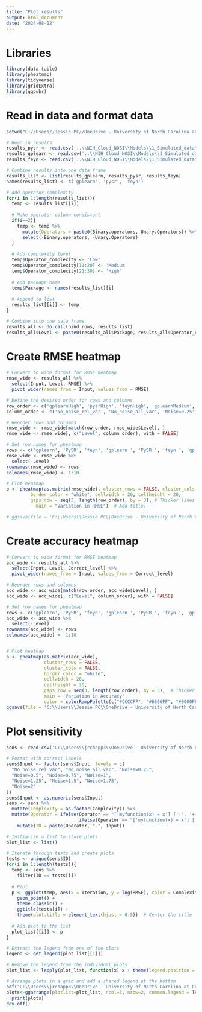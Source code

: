 ```yaml
---
title: "Plot_results"
output: html_document
date: "2024-08-12"
---
```

# Libraries
```r
library(data.table)
library(pheatmap)
library(tidyverse)
library(gridExtra)
library(ggpubr)
```

# Read in data and format data
```r
setwd("C://Users//Jessie PC//OneDrive - University of North Carolina at Chapel Hill//Symbolic_regression_github//NIH_Cloud_NOSI")

# Read in results
results_pysr <- read.csv('..\\NIH_Cloud_NOSI\\Models\\1_Simulated_data\\pysr\\results_pysr.csv')
results_gplearn <- read.csv('..\\NIH_Cloud_NOSI\\Models\\1_Simulated_data\\gplearn\\results_gplearn.csv')
results_feyn <- read.csv('..\\NIH_Cloud_NOSI\\Models\\1_Simulated_data\\feyn\\results_feyn.csv')

# Combine results into one data frame
results_list <- list(results_gplearn, results_pysr, results_feyn)
names(results_list) <- c('gplearn', 'pysr', 'feyn')

# Add operator complexity
for(i in 1:length(results_list)){
  temp <- results_list[[i]]
  
  # Make operator column consistent
  if(i==2){
    temp <- temp %>%
      mutate(Operators = paste0(Binary.operators, Unary.Operators)) %>%
      select(-Binary.operators, -Unary.Operators)
  }
  
  # Add complexity level
  temp$Operator_complexity <- 'Low'
  temp$Operator_complexity[11:20] <- 'Medium'
  temp$Operator_complexity[21:30] <- 'High'
  
  # Add package name
  temp$Package <- names(results_list)[i]
  
  # Append to list 
  results_list[[i]] <- temp
}

# Combine into one data frame
results_all <- do.call(bind_rows, results_list)
results_all$Level <- paste0(results_all$Package, results_all$Operator_complexity)
```

# Create RMSE heatmap
```r
# Convert to wide format for RMSE heatmap
rmse_wide <- results_all %>%
  select(Input, Level, RMSE) %>%
  pivot_wider(names_from = Input, values_from = RMSE) 

# Define the desired order for rows and columns
row_order <- c('gplearnHigh', 'pysrHigh', 'feynHigh', 'gplearnMedium', 'pysrMedium', 'feynMedium', 'gplearnLow','pysrLow','feynLow')
column_order <- c('No_noise_rel_var', 'No_noise_all_var', 'Noise=0.25', 'Noise=0.5', 'Noise=0.75', 'Noise=1', 'Noise=1.25', 'Noise=1.5', 'Noise=1.75', 'Noise=2')

# Reorder rows and columns
rmse_wide <- rmse_wide[match(row_order, rmse_wide$Level), ]
rmse_wide <- rmse_wide[, c("Level", column_order), with = FALSE]

# Set row names for pheatmap
rows <- c('gplearn', 'PySR', 'feyn', 'gplearn ', 'PySR ', 'feyn ', 'gplearn  ', 'PySR  ', 'feyn  ')
rmse_wide <- rmse_wide %>%
  select(-Level)
rownames(rmse_wide) <- rows
colnames(rmse_wide) <- 1:10

# Plot heatmap
p <- pheatmap(as.matrix(rmse_wide), cluster_rows = FALSE, cluster_cols = FALSE, 
         border_color = "white", cellwidth = 20, cellheight = 20, 
         gaps_row = seq(3, length(row_order), by = 3), # Thicker lines every 3 rows)
           main = "Variation in RMSE")  # Add title) 

# ggsave(file = 'C:\\Users\\Jessie PC\\OneDrive - University of North Carolina at Chapel Hill\\Symbolic_regression_github\\NIH_Cloud_NOSI\\images\\1_Simulated_data\\All_results\\rmse_heatmap.png', p, width = 4, height = 4)
```

# Create accuracy heatmap
```r
# Convert to wide format for RMSE heatmap
acc_wide <- results_all %>%
  select(Input, Level, Correct_level) %>%
  pivot_wider(names_from = Input, values_from = Correct_level) 

# Reorder rows and columns
acc_wide <- acc_wide[match(row_order, acc_wide$Level), ]
acc_wide <- acc_wide[, c("Level", column_order), with = FALSE]

# Set row names for pheatmap
rows <- c('gplearn', 'PySR', 'feyn', 'gplearn ', 'PySR ', 'feyn ', 'gplearn  ', 'PySR  ', 'feyn  ')
acc_wide <- acc_wide %>%
  select(-Level)
rownames(acc_wide) <- rows
colnames(acc_wide) <- 1:10


# Plot heatmap
p <- pheatmap(as.matrix(acc_wide), 
              cluster_rows = FALSE, 
              cluster_cols = FALSE, 
              border_color = "white", 
              cellwidth = 20, 
              cellheight = 20, 
              gaps_row = seq(3, length(row_order), by = 3),  # Thicker lines every 3 rows
              main = 'Variation in Accuracy',
              color = colorRampPalette(c("#CCCCFF", "#6666FF", "#0000FF", "#000066"))(4)) # Light red to red color scale
ggsave(file = 'C:\\Users\\Jessie PC\\OneDrive - University of North Carolina at Chapel Hill\\Symbolic_regression_github\\NIH_Cloud_NOSI\\images\\1_Simulated_data\\All_results\\accuracy_heatmap.png', p, width = 4, height = 4)
```

# Plot sensitivity 
```r
sens <- read.csv('C:\\Users\\jrchapp3\\OneDrive - University of North Carolina at Chapel Hill\\Symbolic_regression_github\\NIH_Cloud_NOSI\\Models\\1_Simulated_data\\pysr\\Sensitivity\\pysr_RMSE_sensitivity.csv')

# Format with correct labels
sens$Input <- factor(sens$Input, levels = c(
  "No_noise_rel_var", "No_noise_all_var", "Noise=0.25", 
  "Noise=0.5", "Noise=0.75", "Noise=1", 
  "Noise=1.25", "Noise=1.5", "Noise=1.75", 
  "Noise=2"
))
sens$Input <- as.numeric(sens$Input)
sens <- sens %>%
  mutate(Complexity = as.factor(Complexity)) %>%
  mutate(Operator = ifelse(Operator == "['myfunction(x) = x'] ['-', '+']", "Low", 
                           ifelse(Operator == "['myfunction(x) = x'] ['-', '+', '*', '/']", "Medium", "High"))) %>%
    mutate(ID = paste(Operator, "-", Input))

# Initialize a list to store plots
plot_list <- list()

# Iterate through tests and create plots
tests <- unique(sens$ID)
for(i in 1:length(tests)){
  temp <- sens %>%
    filter(ID == tests[i])
  
  # Plot
  p <- ggplot(temp, aes(x = Iteration, y = log(RMSE), color = Complexity)) +
    geom_point() +
    theme_classic() + 
    ggtitle(tests[i]) +
    theme(plot.title = element_text(hjust = 0.5))  # Center the title
  
  # Add plot to the list
  plot_list[[i]] <- p
}

# Extract the legend from one of the plots
legend <- get_legend(plot_list[[1]])

# Remove the legend from the individual plots
plot_list <- lapply(plot_list, function(x) x + theme(legend.position = "none"))

# Arrange plots in a grid and add a shared legend at the bottom
pdf("C:\\Users\\jrchapp3\\OneDrive - University of North Carolina at Chapel Hill\\Symbolic_regression_github\\NIH_Cloud_NOSI\\images\\1_Simulated_data\\pysr\\sensitivity_plots.pdf", width = 11, height = 8)
plots<-ggarrange(plotlist=plot_list, ncol=3, nrow=2, common.legend = TRUE, legend="bottom")
  print(plots)
dev.off()

```


